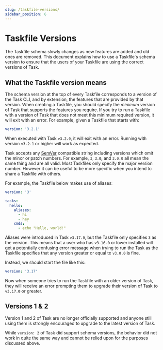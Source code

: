 ```yaml
---
slug: /taskfile-versions/
sidebar_position: 6
---
```


# Taskfile Versions

The Taskfile schema slowly changes as new features are added and old ones are
removed. This document explains how to use a Taskfile's schema version to ensure
that the users of your Taskfile are using the correct versions of Task.

## What the Taskfile version means

The schema version at the top of every Taskfile corresponds to a version of the
Task CLI, and by extension, the features that are provided by that version. When
creating a Taskfile, you should specify the _minimum_ version of Task that
supports the features you require. If you try to run a Taskfile with a version
of Task that does not meet this minimum required version, it will exit with an
error. For example, given a Taskfile that starts with:

```yaml
version: '3.2.1'
```

When executed with Task `v3.2.0`, it will exit with an error. Running with
version `v3.2.1` or higher will work as expected.

Task accepts any [SemVer][semver] compatible string including versions which
omit the minor or patch numbers. For example, `3`, `3.0`, and `3.0.0` all mean
the same thing and are all valid. Most Taskfiles only specify the major version
number. However it can be useful to be more specific when you intend to share a
Taskfile with others.

For example, the Taskfile below makes use of aliases:

```yaml
version: '3'

tasks:
  hello:
    aliases:
      - hi
      - hey
    cmds:
      - echo "Hello, world!"
```

Aliases were introduced in Task `v3.17.0`, but the Taskfile only specifies `3`
as the version. This means that a user who has `v3.16.0` or lower installed will
get a potentially confusing error message when trying to run the Task as the
Taskfile specifies that any version greater or equal to `v3.0.0` is fine.

Instead, we should start the file like this:

```yaml
version: '3.17'
```

Now when someone tries to run the Taskfile with an older version of Task, they
will receive an error prompting them to upgrade their version of Task to
`v3.17.0` or greater.

## Versions 1 & 2

Version 1 and 2 of Task are no longer officially supported and anyone still
using them is strongly encouraged to upgrade to the latest version of Task.

While `version: 2` of Task did support schema versions, the behavior did not
work in quite the same way and cannot be relied upon for the purposes discussed
above.

[semver]: https://semver.org/
